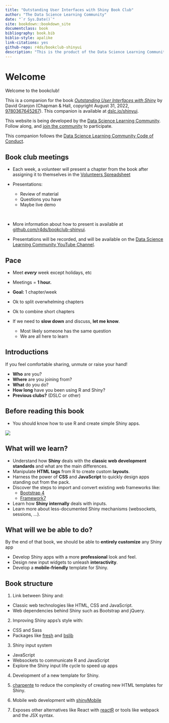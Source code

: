 ```yaml
--- 
title: "Outstanding User Interfaces with Shiny Book Club"
author: "The Data Science Learning Community"
date: "`r Sys.Date()`"
site: bookdown::bookdown_site
documentclass: book
bibliography: book.bib
biblio-style: apalike
link-citations: yes
github-repo: r4ds/bookclub-shinyui
description: "This is the product of the Data Science Learning Community's Outstanding User Interfaces with Shiny Book Club."
---
```


# Welcome {-}

Welcome to the bookclub! 

This is a companion for the book [_Outstanding User Interfaces with Shiny_](https://unleash-shiny.rinterface.com/index.html) by David Granjon (Chapman & Hall, copyright August 31, 2022, [9780367645267](https://www.routledge.com/Outstanding-User-Interfaces-with-Shiny/Granjon/p/book/9780367645267)).
This companion is available at [dslc.io/shinyui](https://dslc.io/shinyui).

This website is being developed by the [Data Science Learning Community](https://dslc.io). Follow along, and [join the community](https://dslc.io/join) to participate.

This companion follows the [Data Science Learning Community Code of Conduct](https://dslc.io/conduct).


## Book club meetings {-}

- Each week, a volunteer will present a chapter from the book after assigning it to themselves in the [Volunteers Spreadsheet](https://docs.google.com/spreadsheets/d/1HhA4HMB5LgpyPaF2KZbwwcdtB5RWfZrBbpJ2yXO0E-k/edit?usp=sharing)
  
-  Presentations: 
   -  Review of material
   -  Questions you have
   -  Maybe live demo
   
<br>

- More information about how to present is available at [github.com/r4ds/bookclub-shinyui](https://github.com/r4ds/bookclub-shinyui).

- Presentations will be recorded, and will be available on the [Data Science Learning Community YouTube Channel](https://www.youtube.com/playlist?list=PL3x6DOfs2NGhoKz3RSvwGxJYoCvE4MbnM).


## Pace {-}

-  Meet ***every*** week except holidays, etc

-  Meetings = **1 hour.**

-  **Goal:** 1 chapter/week
  -  Ok to split overwhelming chapters
  -  Ok to combine short chapters
  
-  If we need to **slow down** and discuss, **let me know**.
   -  Most likely someone has the same question 
   -  We are all here to learn 
  
   
## Introductions {-}

If you feel comfortable sharing, unmute or raise your hand!

-  **Who** are you?
-  **Where** are you joining from?
-  **What** do you do?
-  **How long** have you been using R and Shiny?
-  **Previous clubs?** (DSLC or other)


## Before reading this book {-}

- You should know how to use R and create simple Shiny apps.

![](image/00-welcome/01-mastering-shiny-cover.png) 


## What will we learn? {-}

- Understand how __Shiny__ deals with the __classic web development standards__ and what are the main differences.
- Manipulate __HTML tags__ from R to create custom __layouts__.
- Harness the power of __CSS__ and __JavaScript__ to quickly design apps standing out from the pack.
- Discover the steps to import and convert existing web frameworks like:
  - [Bootstrap 4](https://getbootstrap.com/)
  - [Framework7](https://framework7.io/)
- Learn how __Shiny internally__ deals with inputs.
- Learn more about less-documented Shiny mechanisms (websockets, sessions, ...).


## What will we be able to do? {-}

By the end of that book, we should be able to __entirely customize__ any Shiny app

- Develop Shiny apps with a more __professional__ look and feel.
- Design new input widgets to unleash __interactivity__.
- Develop a __mobile-friendly__ template for Shiny.

## Book structure {-}

1. Link between Shiny and:
  - Classic web technologies like HTML, CSS and JavaScript.
  - Web dependencies behind Shiny such as Bootstrap and jQuery.
  
2. Improving Shiny apps's style with:
  - CSS and Sass
  - Packages like [fresh](https://github.com/dreamRs/fresh) and [bslib](https://rstudio.github.io/bslib/)
  
3. Shiny input system
  - JavaScript
  - Websockets to communicate R and JavaScript
  - Explore the Shiny input life cycle to speed up apps
  
4. Development of a new template for Shiny.

5. [charpente](https://github.com/RinteRface/charpente) to reduce the complexity of creating new HTML templates for Shiny.

6. Mobile web development with [shinyMobile](https://github.com/RinteRface/shinyMobile)

7. Exposes other alternatives like React with [reactR](https://github.com/react-R/reactR) or tools like webpack and the JSX syntax.
